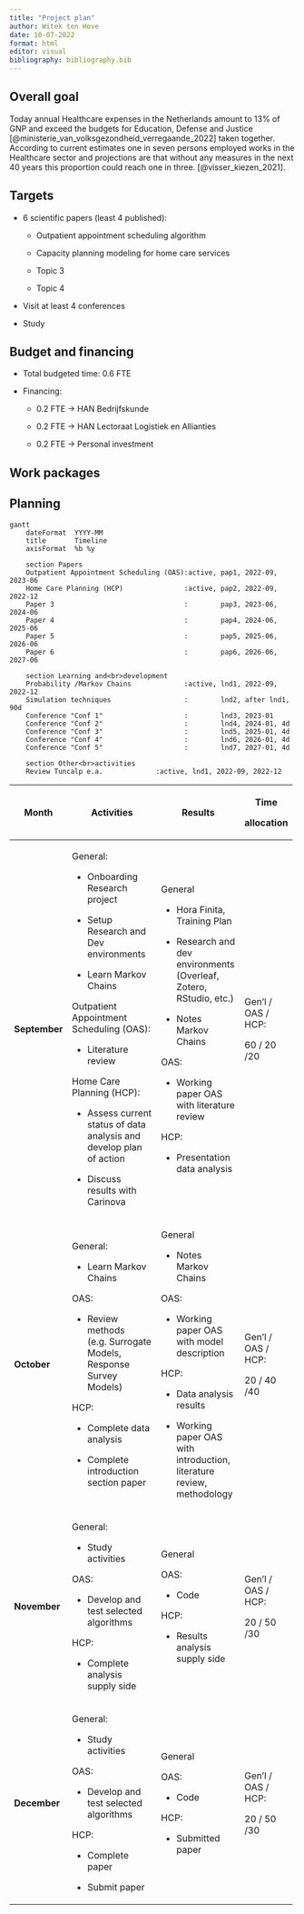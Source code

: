 ```yaml
---
title: "Project plan"
author: Witek ten Hove
date: 10-07-2022
format: html
editor: visual
bibliography: bibliography.bib
---
```


## Overall goal

Today annual Healthcare expenses in the Netherlands amount to 13% of GNP and exceed the budgets for Education, Defense and Justice [@ministerie_van_volksgezondheid_verregaande_2022] taken together. According to current estimates one in seven persons employed works in the Healthcare sector and projections are that without any measures in the next 40 years this proportion could reach one in three. [@visser_kiezen_2021].

## Targets

-   6 scientific papers (least 4 published):

    -   Outpatient appointment scheduling algorithm

    -   Capacity planning modeling for home care services

    -   Topic 3

    -   Topic 4

-   Visit at least 4 conferences

-   Study

## Budget and financing

-   Total budgeted time: 0.6 FTE

-   Financing:

    -   0.2 FTE -\> HAN Bedrijfskunde

    -   0.2 FTE -\> HAN Lectoraat Logistiek en Allianties

    -   0.2 FTE -\> Personal investment

## Work packages

## Planning

```mermaid

gantt
    dateFormat  YYYY-MM
    title       Timeline
    axisFormat  %b %y

    section Papers
    Outpatient Appointment Scheduling (OAS):active, pap1, 2022-09, 2023-06
    Home Care Planning (HCP)               :active, pap2, 2022-09, 2022-12
    Paper 3                                :        pap3, 2023-06, 2024-06
    Paper 4                                :        pap4, 2024-06, 2025-06
    Paper 5                                :        pap5, 2025-06, 2026-06
    Paper 6                                :        pap6, 2026-06, 2027-06
    
    section Learning and<br>development
    Probability /Markov Chains             :active, lnd1, 2022-09, 2022-12
    Simulation techniques                  :        lnd2, after lnd1, 90d
    Conference "Conf 1"                    :        lnd3, 2023-01
    Conference "Conf 2"                    :        lnd4, 2024-01, 4d
    Conference "Conf 3"                    :        lnd5, 2025-01, 4d
    Conference "Conf 4"                    :        lnd6, 2026-01, 4d
    Conference "Conf 5"                    :        lnd7, 2027-01, 4d
    
    section Other<br>activities
    Review Tuncalp e.a.             :active, lnd1, 2022-09, 2022-12

```

+---------------+-----------------------------------------------------------------------+-------------------------------------------------------------------------+--------------------+
| Month         | Activities                                                            | Results                                                                 | Time               |
|               |                                                                       |                                                                         |                    |
|               |                                                                       |                                                                         | allocation         |
+===============+=======================================================================+=========================================================================+====================+
| **September** | General:                                                              | General                                                                 | Gen'l / OAS / HCP: |
|               |                                                                       |                                                                         |                    |
|               | -   Onboarding Research project                                       | -   Hora Finita, Training Plan                                          | 60 / 20 /20        |
|               |                                                                       |                                                                         |                    |
|               | -   Setup Research and Dev environments                               | -   Research and dev environments (Overleaf, Zotero, RStudio, etc.)     |                    |
|               |                                                                       |                                                                         |                    |
|               | -   Learn Markov Chains                                               | -   Notes Markov Chains                                                 |                    |
|               |                                                                       |                                                                         |                    |
|               | Outpatient Appointment Scheduling (OAS):                              | OAS:                                                                    |                    |
|               |                                                                       |                                                                         |                    |
|               | -   Literature review                                                 | -   Working paper OAS with literature review                            |                    |
|               |                                                                       |                                                                         |                    |
|               | Home Care Planning (HCP):                                             | HCP:                                                                    |                    |
|               |                                                                       |                                                                         |                    |
|               | -   Assess current status of data analysis and develop plan of action | -   Presentation data analysis                                          |                    |
|               |                                                                       |                                                                         |                    |
|               | -   Discuss results with Carinova                                     |                                                                         |                    |
+---------------+-----------------------------------------------------------------------+-------------------------------------------------------------------------+--------------------+
| **October**   | General:                                                              | General                                                                 | Gen'l / OAS / HCP: |
|               |                                                                       |                                                                         |                    |
|               | -   Learn Markov Chains                                               | -   Notes Markov Chains                                                 | 20 / 40 /40        |
|               |                                                                       |                                                                         |                    |
|               | OAS:                                                                  | OAS:                                                                    |                    |
|               |                                                                       |                                                                         |                    |
|               | -   Review methods (e.g. Surrogate Models, Response Survey Models)    | -   Working paper OAS with model description                            |                    |
|               |                                                                       |                                                                         |                    |
|               | HCP:                                                                  | HCP:                                                                    |                    |
|               |                                                                       |                                                                         |                    |
|               | -   Complete data analysis                                            | -   Data analysis results                                               |                    |
|               |                                                                       |                                                                         |                    |
|               | -   Complete introduction section paper                               | -   Working paper OAS with introduction, literature review, methodology |                    |
+---------------+-----------------------------------------------------------------------+-------------------------------------------------------------------------+--------------------+
| **November**  | General:                                                              | General                                                                 | Gen'l / OAS / HCP: |
|               |                                                                       |                                                                         |                    |
|               | -   Study activities                                                  | OAS:                                                                    | 20 / 50 /30        |
|               |                                                                       |                                                                         |                    |
|               | OAS:                                                                  | -   Code                                                                |                    |
|               |                                                                       |                                                                         |                    |
|               | -   Develop and test selected algorithms                              | HCP:                                                                    |                    |
|               |                                                                       |                                                                         |                    |
|               | HCP:                                                                  | -   Results analysis supply side                                        |                    |
|               |                                                                       |                                                                         |                    |
|               | -   Complete analysis supply side                                     |                                                                         |                    |
+---------------+-----------------------------------------------------------------------+-------------------------------------------------------------------------+--------------------+
| **December**  | General:                                                              | General                                                                 | Gen'l / OAS / HCP: |
|               |                                                                       |                                                                         |                    |
|               | -   Study activities                                                  | OAS:                                                                    | 20 / 50 /30        |
|               |                                                                       |                                                                         |                    |
|               | OAS:                                                                  | -   Code                                                                |                    |
|               |                                                                       |                                                                         |                    |
|               | -   Develop and test selected algorithms                              | HCP:                                                                    |                    |
|               |                                                                       |                                                                         |                    |
|               | HCP:                                                                  | -   Submitted paper                                                     |                    |
|               |                                                                       |                                                                         |                    |
|               | -   Complete paper                                                    |                                                                         |                    |
|               |                                                                       |                                                                         |                    |
|               | -   Submit paper                                                      |                                                                         |                    |
+---------------+-----------------------------------------------------------------------+-------------------------------------------------------------------------+--------------------+
